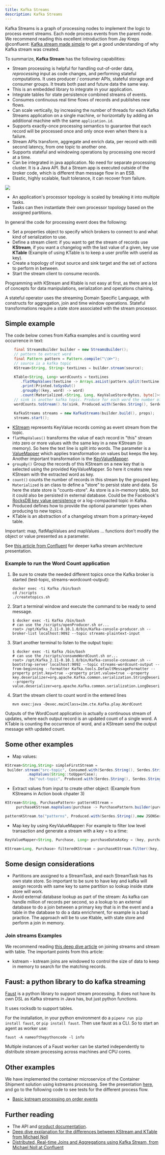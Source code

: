 ```yaml
---
title: Kafka Streams
description: Kafka Streams
---
```


Kafka Streams is a graph of processing nodes to implement the logic to process event streams. Each node process events from the parent node. We recommend reading this excellent introduction from Jay Kreps @confluent: [Kafka stream made simple](https://www.confluent.io/blog/introducing-kafka-streams-stream-processing-made-simple/) to get a good understanding of why Kafka stream was created.

To summarize, **Kafka Stream** has the following capabilities:

* Stream processing is helpful for handling out-of-order data, *reprocessing* input as code changes, and performing stateful computations. It uses producer / consumer APIs, stateful storage and consumer groups. It treats both past and future data the same way.
* This is an embedded library to integrate in your application.
* Integrate tables for state persistence combined streams of events.
* Consumes continuous real time flows of records and publishes new flows.
* Can scale vertically, by increasing the number of threads for each Kafka Streams application on a single machine, or horizontally by adding an additional machine with the same `application.id`.
* Supports exactly-once processing semantics to guarantee that each record will be processed once and only once even when there is a failure.
* Stream APIs transform, aggregate and enrich data, per record with milli second latency, from one topic to another one.
* Supports stateful and windowing operations by processing one record at a time.
* Can be integrated in java application. No need for separate processing cluster. It is a Java API. But a Stream app is executed outside of the broker code, which is different than message flow in an ESB.
* Elastic, highly scalable, fault tolerance, it can recover from failure.

![](images/kafka-stream-arch.png)

* An application's processor topology is scaled by breaking it into multiple tasks.
* Tasks can then instantiate their own processor topology based on the assigned partitions.

In general the code for processing event does the following:

* Set a properties object to specify which brokers to connect to and what kind of serialization to use.
* Define a stream client: if you want to get the stream of records use **KStream**, if you want a changelog with the last value of a given, key use **KTable** (Example of using KTable is to keep a user profile with userid as key).
* Create a topology of input source and sink target and the set of actions to perform in between.
* Start the stream client to consume records.

Programming with KStream and Ktable is not easy at first, as there are a lot of concepts for data manipulations, serialization and operations chaining.

A stateful operator uses the streaming Domain Specific Language, with constructs for aggregation, join and time window operations. Stateful transformations require a state store associated with the stream processor.

## Simple example

The code below comes from Kafka examples and is counting word occurrence in text:

```java
    final StreamsBuilder builder = new StreamsBuilder();
    // pattern to extract word
    final Pattern pattern = Pattern.compile("\\W+");
    // source is a kafka topic
    KStream<String, String> textLines = builder.stream(source);

    KTable<String, Long> wordCounts = textLines
       .flatMapValues(textLine -> Arrays.asList(pattern.split(textLine.toLowerCase())))
       .print(Printed.toSysOut()
       .groupBy((key, word) -> word)
       .count(Materialized.<String, Long, KeyValueStore<Bytes, byte[]>>as("counts-store"));
    // sink is another kafka topic. Produce for each word the number of occurence in the given doc
    wordCounts.toStream().to(sink, Produced.with(Serdes.String(), Serdes.Long()));

    KafkaStreams streams = new KafkaStreams(builder.build(), props);
    streams.start();
```

* [KStream](https://Kafka.apache.org/24/javadoc/org/apache/Kafka/streams/kstream/KStream.html) represents KeyValue records coming as event stream from the topic.
* `flatMapValues()` transforms the value of each record in "this" stream into zero or more values with the same key in a new KStream (in memory). So here the text line is split into words. The parameter is a [ValueMapper](https://Kafka.apache.org/24/javadoc/org/apache/Kafka/streams/kstream/ValueMapper.html) which applies transformation on values but keeps the key. Another important transformation is the [KeyValueMapper](https://kafka.apache.org/24/javadoc/org/apache/kafka/streams/kstream/KeyValueMapper.html).
* `groupBy()` Group the records of this KStream on a new key that is selected using the provided KeyValueMapper. So here it creates new KStream with the extracted word as key.
* `count()` counts the number of records in this stream by the grouped key. `Materialized` is an class to define a "store" to persist state and data. So here the state store is "counts-store". As store is a in-memory table, but it could also be persisted in external database. Could be the Facebook's [RocksDB key value persistence](https://rocksdb.org/) or a log-compacted topic in Kafka.
* Produced defines how to provide the optional parameter types when producing to new topics.
* KTable is an abstraction of a changelog stream from a primary-keyed table.

Important: map, flatMapValues and mapValues ... functions don’t modify the object or value presented as a parameter.

See [this article from Confluent](https://docs.confluent.io/current/streams/architecture.html) for deeper kafka stream architecture presentation.

### Example to run the Word Count application

1. Be sure to create the needed different topics once the Kafka broker is started (test-topic, streams-wordcount-output):

    ```shell
    docker exec -ti Kafka /bin/bash
    cd /scripts
    ./createtopics.sh
    ```

1. Start a terminal window and execute the command to be ready to send message.

    ```shell
    $ docker exec -ti Kafka /bin/bash
    # can use the /scripts/openProducer.sh or...
    root> /opt/Kafka_2.11-0.10.1.0/bin/Kafka-console-producer.sh --broker-list localhost:9092 --topic streams-plaintext-input
    ```

1. Start another terminal to listen to the output topic:

    ```shell
    $ docker exec -ti Kafka /bin/bash
    # can use the /scripts/consumeWordCount.sh or...
    root> /opt/Kafka_2.11-0.10.1.0/bin/Kafka-console-consumer.sh --bootstrap-server localhost:9092 --topic streams-wordcount-output --from-beginning --formatter Kafka.tools.DefaultMessageFormatter --property print.key=true --property print.value=true --property key.deserializer=org.apache.Kafka.common.serialization.StringDeserializer --property value.deserializer=org.apache.Kafka.common.serialization.LongDeserializer
    ```

1. Start the stream client to count word in the entered lines

    ```shell
    mvn exec:java -Dexec.mainClass=ibm.cte.Kafka.play.WordCount
    ```

Outputs of the WordCount application is actually a continuous stream of updates, where each output record is an updated count of a single word. A KTable is counting the occurrence of word, and a KStream send the output message with updated count.

## Some other examples

* Map values:

```java
KStream<String,String> simpleFirstStream =
 builder.stream("src-topic", Consumed.with(Serdes.String(), Serdes.String()));
          .mapValues(String::toUpperCase);
          .to("out-topic", Produced.with(Serdes.String(), Serdes.String()));
```

* Extract values from input to create other object: (Example from KStreams in Action book chpater 3)

```java
KStream<String, PurchasePattern> patternKStream =
     purchaseKStream.mapValues(purchase -> PurchasePattern.builder(purchase).build());

patternKStream.to("patterns", Produced.with(Serdes.String(),new JSONSerde<Purchase>())));
```

* Map key by using KeyValueMapper: For example to filter low level transaction and generate a stream with a key = to a time:

```java
KeyValueMapper<String, Purchase, Long> purchaseDateAsKey = (key, purchase) -> purchase.getPurchaseDate().getTime();

KStream<Long, Purchase> filteredKStream = purchaseKStream.filter((key, purchase) -> purchase.getPrice() > 5.00).selectKey(purchaseDateAsKey);
```

## Some design considerations

* Partitions are assigned to a StreamTask, and each StreamTask has its own state store. So important to be sure to have key and kafka will assign records with same key to same partition so lookup inside state store will work.
* Avoid external database lookup as part of the stream: As kafka can handle million of records per second, so a lookup to an external database to do a join between a primary key that is in the event and a table in the database to do a data enrichment, for example is a bad practice. The approach will be to use Ktable, with state store and perform a join in memory.

### Join streams Examples

We recommend reading [this deep dive article](https://www.confluent.io/blog/crossing-streams-joins-apache-kafka/) on joining streams and stream with table. The important points from this article:

* kstream - kstream joins are windowed to control the size of data to keep in memory to search for the matching records.

## Faust: a python library to do kafka streaming

[Faust](https://faust.readthedocs.io/en/latest/index.html) is a python library to support stream processing. It does not have its own DSL as Kafka streams in Java has, but just python functions.

It uses rocksdb to support tables.

For the installation, in your python environment do a `pipenv run pip install faust`, or `pip install faust`. Then use faust as a CLI. So to start an agent as worker use:

```shell
faust -A nameofthepythoncode -l info
```

Multiple instances of a Faust worker can be started independently to distribute stream processing across machines and CPU cores.

## Other examples

We have implemented the container microservice of the Container Shipment solution using kstreams processing. See the presentation [here](https://ibm-cloud-architecture.github.io/refarch-kc-container-ms/kstreams), and go to the following code to see tests for the different process flow.

* [Basic kstream processing on order events](https://github.com/ibm-cloud-architecture/refarch-kc-container-ms/blob/master/kstreams/src/test/java/ut/TestOrderCreation.java)

## Further reading

* The API and [product documentation](https://kafka.apache.org/21/documentation/streams/developer-guide/).
* [Deep dive explanation for the differences between KStream and KTable from Michael Noll](https://www.michael-noll.com/blog/2018/04/05/of-stream-and-tables-in-kafka-and-stream-processing-part1/)
* [Distributed, Real-time Joins and Aggregations using Kafka Stream, from Michael Noll at Confluent](https://www.confluent.io/blog/distributed-real-time-joins-and-aggregations-on-user-activity-events-using-kafka-streams/)

